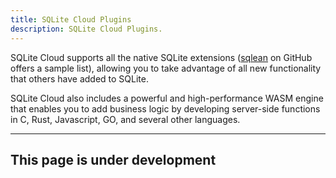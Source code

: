 ```yaml
---
title: SQLite Cloud Plugins
description: SQLite Cloud Plugins.
---
```


SQLite Cloud supports all the native SQLite extensions ([sqlean](https://github.com/nalgeon/sqlean) on GitHub offers a sample list), allowing you to take advantage of all new functionality that others have added to SQLite.

SQLite Cloud also includes a powerful and high-performance WASM engine that enables you to add business logic by developing server-side functions in C, Rust, Javascript, GO, and several other languages.

---

## This page is under development

